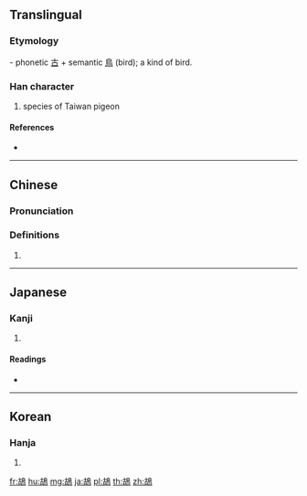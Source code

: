 {{character info/new}}
{{also|鸪|𪀄}}
==Translingual==

===Etymology===
{{Han etyl}}
{{liushu|psc}} - phonetic [[古]] + semantic [[鳥]] (bird); a kind of bird.

===Han character===
{{Han char|rn=196|rad=鳥|as=05|sn=16|four=47627|canj=JRHAF|ids=⿰古鳥}}

# species of Taiwan pigeon

====References====
* {{Han ref|kx=1486.170|dkj=46814|dj=2018.070|hdz=74622.070|uh=9D23|ud=40227|bh=C06C|bd=49260}}

----

==Chinese==
{{zh-forms|s=鸪}}

===Pronunciation===
{{zh-pron
|m=gū
|c=gu1
|cat=n
}}

===Definitions===
{{zh-hanzi}}

# {{rfdef|lang=zh}}

----

==Japanese==

===Kanji===
{{ja-kanji|grade=|rs=鳥05}}

# {{defn|lang=ja|sort=鳥05}}

====Readings====
* {{ja-readings|on=[[こ]] (ko), [[く]] (ku)|kun=[[しゃこ]] (shako)}}

----

==Korean==

===Hanja===
{{ko-hanja|hangeul=고|eumhun=|rv=go|mr=ko|y=ko}}

# {{defn|lang=ko|sort=鳥05}}

[[fr:鴣]]
[[hu:鴣]]
[[mg:鴣]]
[[ja:鴣]]
[[pl:鴣]]
[[th:鴣]]
[[zh:鴣]]